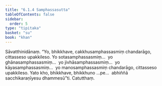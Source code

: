 ```yaml
---
title: "6.1.4 Samphassasutta"
tableOfContents: false
sidebar:
  order: 5
type: "tipitaka"
basket: "su"
book: "khan"
---
```



<DynamicBreadcrumb />

<Division number="325" book="khan" bookNo="13" page="195">

<Paragraph number="1099" book="khan">
Sāvatthinidānaṃ. “Yo, bhikkhave, cakkhusamphassasmiṃ chandarāgo, cittasseso upakkileso. Yo sotasamphassasmiṃ…  yo ghānasamphassasmiṃ…  yo jivhāsamphassasmiṃ…  yo kāyasamphassasmiṃ…  yo manosamphassasmiṃ chandarāgo, cittasseso upakkileso. Yato kho, bhikkhave, bhikkhuno …pe…  abhiññā sacchikaraṇīyesu dhammesū”ti.

</Paragraph>
</Division>

<Paragraph number="1100" type="center" book="khan">
Catutthaṃ.
</Paragraph>
